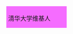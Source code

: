 <div style="background-color:#F56CFF;float:right;min-width:150px;padding:5px 5px 0 5px;">
<!--不是使用在条目中的非自由版权图像，根据[[Wikipedia:合理使用]]，不能在非条目名字空间展示：
oat of arms of Malaysia.svg
-->
<span style="font-size:16px;">清华大学维基人</span>
</div>